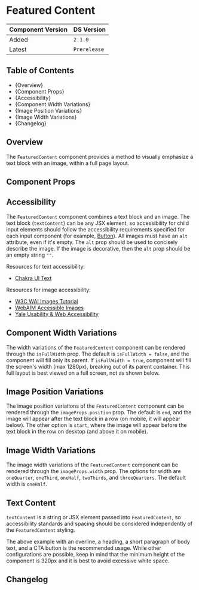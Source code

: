 
<Meta of={FeaturedContentStories} />

# Featured Content

| Component Version | DS Version   |
| ----------------- | ------------ |
| Added             | `2.1.0`      |
| Latest            | `Prerelease` |

## Table of Contents

- {<Link href="#overview" target="_self">Overview</Link>}
- {<Link href="#component-props" target="_self">Component Props</Link>}
- {<Link href="#accessibility" target="_self">Accessibility</Link>}
- {<Link href="#component-width-variations" target="_self">Component Width Variations</Link>}
- {<Link href="#image-position-variations" target="_self">Image Position Variations</Link>}
- {<Link href="#image-width-variations" target="_self">Image Width Variations</Link>}
- {<Link href="#changelog" target="_self">Changelog</Link>}

## Overview

The `FeaturedContent` component provides a method to visually emphasize a text
block with an image, within a full page layout.

## Component Props

<Canvas of={FeaturedContentStories.WithControls} />

<ArgTypes of={FeaturedContentStories.WithControls} />

## Accessibility

The `FeaturedContent` component combines a text block and an image. The text
block (`textContent`) can be any JSX element, so accessibility for child input
elements should follow the accessibility requirements specified for each input
component (for example,
[Button](https://nypl.github.io/nypl-design-system/reservoir/v1/?path=/docs/components-form-elements-button--docs)).
All images must have an `alt` attribute, even if it's empty. The `alt` prop
should be used to concisely describe the image. If the image is decorative, then
the `alt` prop should be an empty string `""`.

Resources for text accessibility:

- [Chakra UI Text](https://chakra-ui.com/docs/components/typography/text)

Resources for image accessibility:

- [W3C WAI Images Tutorial](https://www.w3.org/WAI/tutorials/images/)
- [WebAIM Accessible Images](https://webaim.org/techniques/images/)
- [Yale Usability & Web Accessibility](https://usability.yale.edu/web-accessibility/articles/images)

## Component Width Variations

The width variations of the `FeaturedContent` component can be rendered through
the `isFullWidth` prop. The default is `isFullWidth = false`, and the component
will fill only its parent. If `isFullWidth = true`, component will fill the
screen's width (max 1280px), breaking out of its parent container. This full
layout is best viewed on a full screen, not as shown below.

<Canvas of={FeaturedContentStories.LayoutVariations} />

## Image Position Variations

The image position variations of the `FeaturedContent` component can be rendered
through the `imageProps.position` prop. The default is `end`, and the image will
appear after the text block in a row (on mobile, it will appear below). The
other option is `start`, where the image will appear before the text block in
the row on desktop (and above it on mobile).

<Canvas of={FeaturedContentStories.ImagePositionVariations} />

## Image Width Variations

The image width variations of the `FeaturedContent` component can be rendered
through the `imageProps.width` prop. The options for width are `oneQuarter`,
`oneThird`, `oneHalf`, `twoThirds`, and `threeQuarters`. The default width is
`oneHalf`.

<Canvas of={FeaturedContentStories.imageWidthVariations} />

## Text Content

`textContent` is a string or JSX element passed into `FeaturedContent`, so
accessibility standards and spacing should be considered independently of the
`FeaturedContent` styling.

The above example with an overline, a heading, a short paragraph of body text,
and a CTA button is the recommended usage. While other configurations are
possible, keep in mind that the minimum height of the component is 320px and it
is best to avoid excessive white space.

<Canvas of={FeaturedContentStories.textContentVariations} />

## Changelog

<ComponentChangelogTable changelogData={changelogData} />
